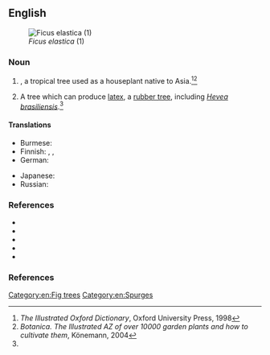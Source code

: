 ==English==
[[Image:Ficus elastica1.jpg|thumb|''Ficus elastica'' (1)]]

===Noun===
{{en-noun}}

# {{taxlink|Ficus elastica|species}}, a tropical tree used as a houseplant native to Asia.<ref name="Illustr. Oxford 1998">''The Illustrated Oxford Dictionary'', Oxford University Press, 1998</ref><ref>''Botanica. The Illustrated AZ of over 10000 garden plants and how to cultivate them'', Könemann, 2004</ref>
# A tree which can produce [[latex]], a [[rubber tree]], including ''[[Hevea brasiliensis]]''.<ref name="Illustr. Oxford 1998"/>

====Translations====
{{trans-top|''Ficus elastica''}}
* Burmese: {{t|my|ညောင်ကြက်ပေါင်}}
* Finnish: {{t+|fi|fiikus}}, {{t|fi|kumiviikuna}}, {{t|fi|huonekumipuu}}
* German: {{t+|de|Gummibaum|m}}
{{trans-mid}}
* Japanese: {{t|ja|インドゴムノキ|tr=indo gomu-no-ki}}
* Russian: {{t+|ru|фи́кус|m}}
{{trans-bottom}}

===References===
* {{pedia}}
* {{pedia|Ficus elastica|i=1}}
* {{specieslite|Ficus elastica|i=1}}
* {{pedia|Hevea brasiliensis|i=1}}
* {{specieslite|Hevea brasiliensis|i=1}}

===References===
<references/>

[[Category:en:Fig trees]]
[[Category:en:Spurges]]